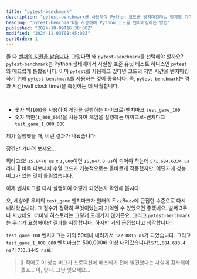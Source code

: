 ```yaml
---
title: "pytest-benchmark"
description: "pytest-benchmark를 사용하여 Python 코드를 벤치마킹하는 단계별 가이드"
heading: "pytest-benchmark를 사용하여 Python 코드를 벤치마킹하는 방법"
published: "2024-10-09T16:30:00Z"
modified: "2024-11-03T08:45:00Z"
sortOrder: 1
---
```



<Benchmarking />

<FizzBuzzPython />

<StepByStepPython />

<MicroVsMacro />

<BenchmarkingPython />

둘 다 [벤쳐의 지원을 받습니다](/ko/docs/explanation/adapters/).
그렇다면 왜 `pytest-benchmark`를 선택해야 할까요?
`pytest-benchmark`는 Python 생태계에서 사실상 표준 유닛 테스트 하니스인 `pytest`와 매끄럽게 통합됩니다.
이미 `pytest`를 사용하고 있다면 코드의 지연 시간을 벤치마킹하기 위해 `pytest-benchmark`를 사용하는 것이 좋습니다.
즉, `pytest-benchmark`는 경과 시간(wall clock time)을 측정하는 데 탁월합니다.

<FizzBuzzRefactor />

<BenchmarkingFizzBuzz />

<FizzBuzzFibonacciPython>
  <PlayGameCode />
</FizzBuzzFibonacciPython>

<BenchmarkingFizzBuzzFibonacci />

<FizzBuzzFibonacciOpenPython>
    <FizzBuzzFibonacciOpenCode />
</FizzBuzzFibonacciOpenPython>

<TheEnd />

<br />

<OnFire />

<TestGameOnFireCode />

- 숫자 백(`100`)을 사용하여 게임을 실행하는 마이크로-벤치마크 `test_game_100`
- 숫자 백만(`1_000_000`)을 사용하여 게임을 실행하는 마이크로-벤치마크 `test_game_1_000_000`

제가 실행했을 때, 이런 결과가 나왔습니다:

<PytestGameOnFireOutputStart />

잠깐만 기다려 보세요...

<PytestGameOnFireOutput />

뭐라고요! `15.8470 us` x `1,000`이면 `15,847.0 us`이 되어야 하는데 `571,684.6334 us`라니 🤯
비록 피보나치 수열 코드가 기능적으로는 올바르게 작동했지만, 어딘가에 성능 버그가 있는 것이 틀림없습니다.

<FizzBuzzFibonacciFix />

이제 벤치마크를 다시 실행하여 어떻게 되었는지 확인해 봅시다:

<PytestGameFixOutput />

오, 세상에! 우리의 `test_game` 벤치마크가 원래의 FizzBuzz에 근접한 수준으로 다시 내려왔습니다.
그 점수가 정확히 무엇이었는지 기억할 수 있었으면 좋겠네요. 벌써 3주나 지났네요.
터미널 히스토리는 그렇게 오래가지 않거든요.
그리고 `pytest-benchmark`는 우리가 요청해야만 결과를 저장합니다.
하지만 거의 근접했다고 생각합니다!

`test_game_100` 벤치마크는 거의 50배나 내려가서 `322.0815 ns`가 되었습니다.
그리고 `test_game_1_000_000` 벤치마크는 500,000배 이상 내려갔습니다! `571,684,633.4 ns`가 `753.1445 ns`로!

> 🐰 적어도 이 성능 버그가 프로덕션에 배포되기 전에 발견했다는 사실에 감사해야겠죠... 아, 맞다. 그냥 잊으세요...

<CatchInCi />

<CatchInCiOutput />

<CatchInCiPlot />

<CatchInCiPlotRustBench title="pytest-benchmark를 사용하여 Python를 벤치마킹하는 방법" />

<BencherFooter />